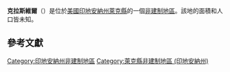 {{noteTA
|G1=USState
|G2=地名
|G3=Unit
}}
{{Infobox settlement
|official_name            = 克拉斯維爾
|native_name = Klaasville
|settlement_type          = [[非建制地區|非建制地區]]
|image_skyline            = 
|imagesize                = 
|pushpin_map              = USA Indiana
|pushpin_label            = 克拉斯維爾
|pushpin_label_position   = top
|pushpin_map_caption      = 克拉斯維爾在印地安納州的位置
|subdivision_type         = [[世界政區索引|國家]]
|subdivision_type1        = [[美国州份|州份]]
|subdivision_type2        = [[印地安納州行政区划|縣]]
|subdivision_name         = [[美国|美国]]
|subdivision_name1        = [[印地安納州|印地安納州]]
|subdivision_name2        = [[萊克縣_(印地安納州)|萊克縣]]
|elevation_ft             = 718
|elevation_m              = 219
|area_total_km2           = 
|area_total_sq_mi         = 
|area_land_km2            = 
|area_land_sq_mi          = 
|area_water_km2           = 
|area_water_sq_mi         = 
|population_as_of         = 2010
|population_footnotes     = 
|population_total         = 
|population_metro         = 
|population_density_km2   = auto
|population_density_sq_mi = auto
|timezone                 = [[北美东部时区|北美东部时区]]
|utc_offset               = -5
|coordinates              = {{coord|41|21|21|N|87|31|03|W|display=inline,title}}
| coor_pinpoint           = 
| coordinates_footnotes   = 
|timezone_DST             = EDT
|utc_offset_DST           = -4
|postal_code_type         = [[美國郵區編號|郵區編號]]
|postal_code              = 46303
|area_code                = {{link-en|电话区号219|Area code 219|219}}
|blank_name = [[地名信息系统|GNIS ID]]
|blank_info = 437373<ref name="GNIS">{{cite gnis|437373|Klaasville}}</ref>
}}
'''克拉斯維爾'''（{{lang-en|Klaasville}}）是位於[[美國|美國]][[印地安納州|印地安納州]][[萊克縣_(印地安納州)|萊克縣]]的一個[[非建制地區|非建制地區]]。該地的面積和人口皆未知。

== 參考文獻 ==
{{reflist}}

{{萊克縣 (印地安納州)}}

{{DEFAULTSORT:Klaasville}}
[[Category:印地安納州非建制地區|Category:印地安納州非建制地區]]
[[Category:萊克縣非建制地區_(印地安納州)|Category:萊克縣非建制地區 (印地安納州)]]

{{Indiana-geo-stub}}